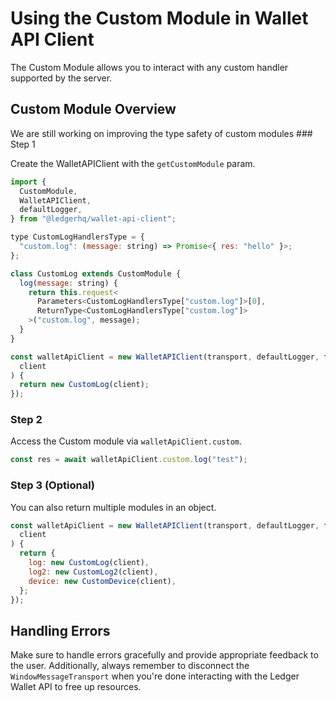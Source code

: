 
# Using the Custom Module in Wallet API Client

The Custom Module allows you to interact with any custom handler supported by the server.

## Custom Module Overview

<Callout type="info" emoji="ℹ️">
  We are still working on improving the type safety of custom modules
</Callout>

<Steps>
### Step 1

Create the WalletAPIClient with the `getCustomModule` param.

```javascript
import {
  CustomModule,
  WalletAPIClient,
  defaultLogger,
} from "@ledgerhq/wallet-api-client";

type CustomLogHandlersType = {
  "custom.log": (message: string) => Promise<{ res: "hello" }>;
};

class CustomLog extends CustomModule {
  log(message: string) {
    return this.request<
      Parameters<CustomLogHandlersType["custom.log"]>[0],
      ReturnType<CustomLogHandlersType["custom.log"]>
    >("custom.log", message);
  }
}

const walletApiClient = new WalletAPIClient(transport, defaultLogger, function (
  client
) {
  return new CustomLog(client);
});
```

### Step 2

Access the Custom module via `walletApiClient.custom`.

```javascript
const res = await walletApiClient.custom.log("test");
```

### Step 3 (Optional)

You can also return multiple modules in an object.

```javascript
const walletApiClient = new WalletAPIClient(transport, defaultLogger, function (
  client
) {
  return {
    log: new CustomLog(client),
    log2: new CustomLog2(client),
    device: new CustomDevice(client),
  };
});
```

</Steps>

## Handling Errors

Make sure to handle errors gracefully and provide appropriate feedback to the user. Additionally, always remember to disconnect the `WindowMessageTransport` when you're done interacting with the Ledger Wallet API to free up resources.
